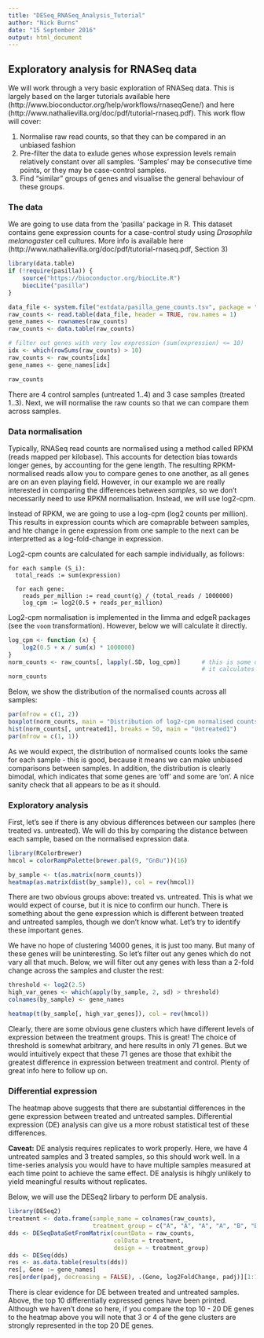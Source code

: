 ```yaml
---
title: "DESeq_RNASeq_Analysis_Tutorial"
author: "Nick Burns"
date: "15 September 2016"
output: html_document
---
```


## Exploratory analysis for RNASeq data  

We will work through a very basic exploration of RNASeq data. This is largely based on the larger tutorials available here (http://www.bioconductor.org/help/workflows/rnaseqGene/) and here (http://www.nathalievilla.org/doc/pdf/tutorial-rnaseq.pdf). This work flow will cover:  

  1. Normalise raw read counts, so that they can be compared in an unbiased fashion  
  2. Pre-filter the data to exlude genes whose expression levels remain relatively constant over all samples. 'Samples' may be consecutive time points, or they may be case-control samples. 
  3. Find "similar" groups of genes and visualise the general behaviour of these groups.  
  
### The data  

We are going to use data from the 'pasilla' package in R. This dataset contains gene expression counts for a case-control study using _Drosophila melanogaster_ cell cultures. More info is available here (http://www.nathalievilla.org/doc/pdf/tutorial-rnaseq.pdf, Section 3)

```r
library(data.table)
if (!require(pasilla)) {
    source("https://bioconductor.org/biocLite.R")
    biocLite("pasilla")
}

data_file <- system.file("extdata/pasilla_gene_counts.tsv", package = "pasilla")
raw_counts <- read.table(data_file, header = TRUE, row.names = 1)
gene_names <- rownames(raw_counts)
raw_counts <- data.table(raw_counts)

# filter out genes with very low expression (sum(expression) <= 10)
idx <- which(rowSums(raw_counts) > 10)
raw_counts <- raw_counts[idx]
gene_names <- gene_names[idx]

raw_counts
```

There are 4 control samples (untreated 1..4) and 3 case samples (treated 1..3). Next, we will normalise the raw counts so that we can compare them across samples.  

### Data normalisation  

Typically, RNASeq read counts are normalised using a method called RPKM (reads mapped per kilobase). This accounts for detection bias towards longer genes, by accounting for the gene length. The resulting RPKM-normalised reads allow you to compare genes to one another, as all genes are on an even playing field. However, in our example we are really interested in comparing the differences between _samples_, so we don't necessarily need to use RPKM normalisation. Instead, we will use log2-cpm.

Instead of RPKM, we are going to use a log-cpm (log2 counts per million). This results in expression counts which are comaprable between samples, and hte change in gene expression from one sample to the next can be interpretted as a log-fold-change in expression.

Log2-cpm counts are calculated for each sample individually, as follows:

```
for each sample (S_i):  
  total_reads := sum(expression)
  
  for each gene:
    reads_per_million := read_count(g) / (total_reads / 1000000)
    log_cpm := log2(0.5 + reads_per_million)
```

Log2-cpm normalisation is implemented in the limma and edgeR packages (see the ```voom``` transformation). However, below we will calculate it directly.

```r
log_cpm <- function (x) {
    log2(0.5 + x / sum(x) * 1000000)
}
norm_counts <- raw_counts[, lapply(.SD, log_cpm)]      # this is some data.table magic
                                                       # it calculates the log2-cpm values across all samples (columns)
norm_counts
```


Below, we show the distribution of the normalised counts across all samples:

```r
par(mfrow = c(1, 2))
boxplot(norm_counts, main = "Distribution of log2-cpm normalised counts")
hist(norm_counts[, untreated1], breaks = 50, main = "Untreated1")
par(mfrow = c(1, 1))
```

As we would expect, the distribution of normalised counts looks the same for each sample - this is good, because it means we can make unbiased comparisons between samples. In addition, the distribution is clearly bimodal, which indicates that some genes are 'off' and some are 'on'. A nice sanity check that all appears to be as it should.

### Exploratory analysis  

First, let's see if there is any obvious differences between our samples (here treated vs. untreated). We will do this by comparing the distance between each sample, based on the normalised expression data.

```r
library(RColorBrewer)
hmcol = colorRampPalette(brewer.pal(9, "GnBu"))(16)

by_sample <- t(as.matrix(norm_counts))
heatmap(as.matrix(dist(by_sample)), col = rev(hmcol))
```

There are two obvious groups above: treated vs. untreated. This is what we would expect of course, but it is nice to confirm our hunch. There is something about the gene expression which is different between treated and untreated samples, though we don't know what. Let's try to identify these important genes.

We have no hope of clustering 14000 genes, it is just too many. But many of these genes will be uninteresting. So let's filter out any genes which do not vary all that much. Below, we will filter out any genes with less than a 2-fold change across the samples and cluster the rest:

```r
threshold <- log2(2.5)
high_var_genes <- which(apply(by_sample, 2, sd) > threshold)
colnames(by_sample) <- gene_names

heatmap(t(by_sample[, high_var_genes]), col = rev(hmcol))
```

Clearly, there are some obvious gene clusters which have different levels of expression between the treatment groups. This is great! The choice of threshold is somewhat arbitrary, and here results in only 71 genes. But we would intuitively expect that these 71 genes are those that exhibit the greatest difference in expression between treatment and control. Plenty of great info here to follow up on.

### Differential expression  

The heatmap above suggests that there are substantial differences in the gene expression between treated and untreated samples. Differential expression (DE) analysis can give us a more robust statistical test of these differences. 

**Caveat:** DE analysis requires replicates to work properly. Here, we have 4 untreated samples and 3 treated samples, so this should work well. In a time-series analysis you would have to have multiple samples measured at each time point to achieve the same effect. DE analysis is hihgly unlikely to yield meaningful results without replicates.

Below, we will use the DESeq2 lirbary to perform DE analysis.

```r
library(DESeq2)
treatment <- data.frame(sample_name = colnames(raw_counts),
                        treatment_group = c("A", "A", "A", "A", "B", "B", "B"))
dds <- DESeqDataSetFromMatrix(countData = raw_counts,
                              colData = treatment,
                              design = ~ treatment_group)
dds <- DESeq(dds)
res <- as.data.table(results(dds))
res[, Gene := gene_names]
res[order(padj, decreasing = FALSE), .(Gene, log2FoldChange, padj)][1:10]
```

There is clear evidence for DE between treated and untreated samples. Above, the top 10 differentially expressed genes have been printed. Although we haven't done so here, if you compare the top 10 - 20 DE genes to the heatmap above you will note that 3 or 4 of the gene clusters are strongly represented in the top 20 DE genes.


